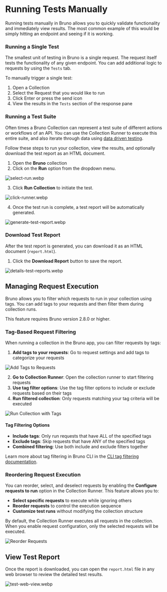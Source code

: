 
# Running Tests Manually

Running tests manually in Bruno allows you to quickly validate functionality and immediately view results. The most common example of this would be simply hitting an endpoint and seeing if it is working.

### Running a Single Test

The smallest unit of testing in Bruno is a single request. The request itself tests the functionality of any given endpoint. You can add additional logic to requests by using the `Tests` tab. 

To manually trigger a single test:

1. Open a Collection
2. Select the Request that you would like to run
3. Click Enter or press the send icon 
4. View the results in the `Tests` section of the response pane

### Running a Test Suite 

Often times a Bruno Collection can represent a test suite of different actions or workflows of an API. You can use the Collection Runner to execute this entire suite, and also iterate through data using [data driven testing](/testing/automate-test/data-driven-testing). 

Follow these steps to run your collection, view the results, and optionally download the test report as an HTML document.

1. Open the **Bruno** collection
2. Click on the **Run** option from the dropdown menu.

![select-run.webp](/screenshots/testing/1-select-run.webp)

3. Click **Run Collection** to initiate the test.

![click-runner.webp](/screenshots/testing/2-click-runner.webp)

4. Once the test run is complete, a test report will be automatically generated.

![generate-test-report.webp](/screenshots/testing/3-generate-test-report.webp)

### Download Test Report <PremiumBadge />

After the test report is generated, you can download it as an HTML document (`report.html`).

1. Click the **Download Report** button to save the report.

![details-test-reports.webp](/screenshots/testing/4-details-test-reports.webp)

## Managing Request Execution

Bruno allows you to filter which requests to run in your collection using tags. You can add tags to your requests and then filter them during collection runs.

<Callout type="info">
  This feature requires Bruno version 2.8.0 or higher.
</Callout>

### Tag-Based Request Filtering

When running a collection in the Bruno app, you can filter requests by tags:

1. **Add tags to your requests**: Go to request settings and add tags to categorize your requests
   
![Add Tags to Requests](/screenshots/collection-runner/1-add-tags.webp)

2. **Go to Collection Runner**: Open the collection runner to start filtering requests
3. **Use tag filter options**: Use the tag filter options to include or exclude requests based on their tags
4. **Run filtered collection**: Only requests matching your tag criteria will be executed

![Run Collection with Tags](/screenshots/collection-runner/2-run-collection-tags.webp)

#### Tag Filtering Options

- **Include tags**: Only run requests that have ALL of the specified tags
- **Exclude tags**: Skip requests that have ANY of the specified tags
- **Combined filtering**: Use both include and exclude filters together

Learn more about tag filtering in Bruno CLI in the [CLI tag filtering documentation](/bru-cli/runCollection#filtering-requests-with-tags).

### Reordering Request Execution

You can reorder, select, and deselect requests by enabling the **Configure requests to run** option in the Collection Runner. This feature allows you to:

- **Select specific requests** to execute while ignoring others
- **Reorder requests** to control the execution sequence
- **Customize test runs** without modifying the collection structure

By default, the Collection Runner executes all requests in the collection. When you enable request configuration, only the selected requests will be executed.

![Reorder Requests](/screenshots/testing/reorder-req.webp)


## View Test Report

Once the report is downloaded, you can open the `report.html` file in any web browser to review the detailed test results.

![test-web-view.webp](/screenshots/testing/test-web-view.webp)

